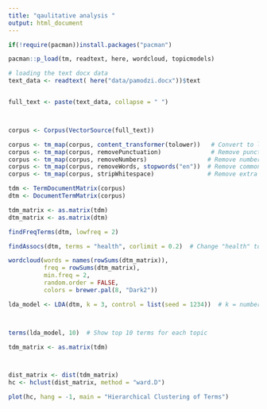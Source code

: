 ```yaml
---
title: "qaulitative analysis "
output: html_document
---
```


```r
if(!require(pacman))install.packages("pacman")

pacman::p_load(tm, readtext, here, wordcloud, topicmodels)


```

```r

# loading the text docx data
text_data <- readtext( here("data/pamodzi.docx"))$text


full_text <- paste(text_data, collapse = " ")



corpus <- Corpus(VectorSource(full_text))


```



```r


corpus <- tm_map(corpus, content_transformer(tolower))   # Convert to lowercase
corpus <- tm_map(corpus, removePunctuation)              # Remove punctuation
corpus <- tm_map(corpus, removeNumbers)                 # Remove numbers
corpus <- tm_map(corpus, removeWords, stopwords("en"))  # Remove common words
corpus <- tm_map(corpus, stripWhitespace)               # Remove extra spaces

```



```r


tdm <- TermDocumentMatrix(corpus)
dtm <- DocumentTermMatrix(corpus)

```


```r

tdm_matrix <- as.matrix(tdm)
dtm_matrix <- as.matrix(dtm)


```


```r

findFreqTerms(dtm, lowfreq = 2)


```


```r


findAssocs(dtm, terms = "health", corlimit = 0.2)  # Change "health" to a key

```



```r


wordcloud(words = names(rowSums(dtm_matrix)), 
          freq = rowSums(dtm_matrix), 
          min.freq = 2, 
          random.order = FALSE, 
          colors = brewer.pal(8, "Dark2"))

```




```r
lda_model <- LDA(dtm, k = 3, control = list(seed = 1234))  # k = number of topics




```


```r
terms(lda_model, 10)  # Show top 10 terms for each topic


```



```r

tdm_matrix <- as.matrix(tdm)




```


```r
dist_matrix <- dist(tdm_matrix)
hc <- hclust(dist_matrix, method = "ward.D")

```


```r

plot(hc, hang = -1, main = "Hierarchical Clustering of Terms")

```

